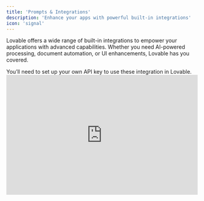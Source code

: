 ```yaml
---
title: 'Prompts & Integrations'
description: 'Enhance your apps with powerful built-in integrations'
icon: 'signal'
---
```


Lovable offers a wide range of built-in integrations to empower your applications with advanced capabilities. Whether you need AI-powered processing, document automation, or UI enhancements, Lovable has you covered.

<Warning>
  You’ll need to set up your own API key to use these integration in Lovable.



  <iframe width="100%" height="315" src="https://www.youtube.com/embed/6R4cc86bZD8?si=trT7a5wHvhs5da6i" title="YouTube video player" frameborder="0" allow="accelerometer; autoplay; clipboard-write; encrypted-media; gyroscope; picture-in-picture; web-share" referrerpolicy="strict-origin-when-cross-origin" allowfullscreen />
</Warning>

## AI & LLMs

Integrate leading AI models to build intelligent applications that enhance user experience, automate workflows, and generate content:

* **OpenAI’s model** – Ideal for summarization, analysis, and content generation. Fast and reliable.

* **Anthropic’s latest model** – Excels in complex reasoning and deep analysis.

* **Google’s latest model** – Strong in logical reasoning and long-context processing.

* **Groq** – The fastest AI model in Create, powered by Llama 3.

* **Cohere Command R+** – Scalable LLM designed for business applications.

**Example prompts to get started:**

<Info>
  Build a grammar-enhancing writing assistant using `[AI model]`.
</Info>

<Info>
  Create a chatbot that provides customer support using `[AI model]`.
</Info>

<Info>
  Develop an AI-powered research assistant with `[AI model]`.
</Info>

<Info>
  Build an app that uses `[AI model]` for text analysis.
</Info>

<Info>
  Create a tool that uses `[AI model] `for content generation.
</Info>

<Info>
  Build an app that uses` [AI model]` to analyze long documents.
</Info>

<Info>
  Create a tool that uses `[AI model]` for multi-step reasoning.
</Info>

<Info>
  Make a research assistant with` [AI model]`.
</Info>

<Info>
  Create a tool that uses `[AI model]` for real-time analysis.
</Info>

<Info>
  Build a chatbot that uses `[AI model]` for quick responses.
</Info>

<Info>
  Make an app that uses `[AI model]` for text processing.
</Info>

<Info>
  Build an app that uses `[AI model]` for content analysis.
</Info>

<Info>
  Create a tool that uses `[AI model]` for writing assistance.
</Info>

<Info>
  Make a research helper with `[AI model]`.
</Info>

<Info>
  Create a tool that uses `[AI model] `to explain complex topics
</Info>

<Info>
  Make a writing assistant that uses `[AI Model]` for essay structure.
</Info>

<Info>
  Make a tool that uses `[AI model]` for real-time text analysis.
</Info>

<Info>
  Generate blog posts and display them using `[Markdown Renderer]`.
</Info>

<Info>
  Build a wiki that uses `[Markdown Renderer] `to display AI-generated content from \[AI model].
</Info>

## Images & Vision

Leverage cutting-edge vision APIs for image analysis, enhancement, and generation. Lovable supports GPT-4 Vision, Stable Diffusion, DALL-E, Pexels, and Exa, among others.

**Example prompts to get started:**

<Info>
  Let users upload photos and analyze them using `[AI model]`.
</Info>

<Info>
  Generate high-quality product photos with AI enhancements.
</Info>

<Info>
  Extract text from images using `[AI model]`.
</Info>

<Info>
  Let users describe an image and use` [AI model]` to create it.
</Info>

<Info>
  Create a tool that uses `[AI model]` for logo generation.
</Info>

<Info>
  Let users describe art and use `[AI model]` to generate it.
</Info>

<Info>
  Create AI-generated artwork based on descriptions.
</Info>

<Info>
  Find stock photos of specific objects using `Pexels`.
</Info>

<Info>
  Find me a video of a dog playing fetch with `Pexels`.
</Info>

<Info>
  Retrieve the latest AI research papers with `Exa`.
</Info>

<Info>
  Get latest tech news articles with `Eva`.
</Info>

<Info>
  Detect faces and emotions in images.
</Info>

<Info>
  Improve image resolution automatically.
</Info>

## UI Components

For accessible design and reusable UI components, we recommend using **21st.dev, Chakra UI, and shadcn/ui**. See our [best Tailwind CSS components guide](https://lovable.dev/blog/best-tailwind-css-component) for more.

**Example prompts to get started:**

<Info>
  Add a form using `[Chakra UI]` components.
</Info>

<Info>
  Build a dashboard with `[Chakra UI]` layout.
</Info>

<Info>
  Create a responsive navbar using `[shadcn/ui]`.
</Info>

<Info>
  Use the `[shadcn/ui]` dialog component for a popup form.
</Info>

<Info>
  Develop a settings panel using `[shadcn/ui]`.
</Info>

<Info>
  Implement a calendar component for scheduling.
</Info>

<Info>
  Create a modal-based UI for streamlined interactions.
</Info>

## Audio processing

Convert speech to text, generate natural-sounding voices, or enhance audio files. Eleven Labs is a top choice for high-quality integrations.

**Example prompts to get started:**

<Info>
  Convert uploaded audio files to text using audio transcription.
</Info>

<Info>
  Build a podcast transcription tool.
</Info>

<Info>
  Read content aloud using Text-to-Speech.
</Info>

<Info>
  Develop an audiobook creator.
</Info>

<Info>
  Transcribe and summarize meeting recordings.
</Info>

<Info>
  Implement voice-controlled UI interactions.
</Info>

<Info>
  Generate lifelike synthetic voices.
</Info>

## Maps&#x20;

Enhance your applications with geolocation, mapping, and business insights using **`Mapbox, Google Maps, and Weather APIs`**`.`

**Example prompts to get started:**

<Info>
  Display store locations on a map with `[Mapbox]`.
</Info>

<Info>
  Create a delivery tracking system with real-time updates.
</Info>

<Info>
  Build a property listing app using `[Google Maps]`.
</Info>

<Info>
  Find restaurants using`[Google business data].`
</Info>

<Info>
  Build a local business directory with `[Google business data]`.
</Info>

<Info>
  Create a review aggregator using `[Google business data].`
</Info>

<Info>
  Add address auto-completion using `[Google Place Autocomplete]`.
</Info>

<Info>
  Show real-time weather updates using `[Weather API]`.
</Info>

<Info>
  Implement a route planner for travel optimization.
</Info>

## Documents

You can seamlessly create and download PDFs programmatically, extract and convert text from PDFs, process scanned documents, transform files between various formats, or generate QR codes for links, data, and business applications.

**Example prompts to get started:**

<Info>
  Let users fill out a form and use `[PDF Generation] `to download it.
</Info>

<Info>
  Generate invoices as PDFs using `[PDF Generation]`.
</Info>

<Info>
  Create a resume builder that exports to PDF.
</Info>

<Info>
  Extract text from scanned documents with `[PDF Parser]`.
</Info>

<Info>
  Build a document analyzer with `[PDF Parser].`
</Info>

<Info>
  Create a PDF search tool using `[PDF Parser].`
</Info>

<Info>
  Let users scan documents with `[Document Scanner].`
</Info>

<Info>
  Build a receipt tracker using `[Document Scanner].`
</Info>

<Info>
  Convert PDFs to images with `[File Conversion]`.
</Info>

<Info>
  Build a document converter with `[File Conversion]`.
</Info>

<Info>
  Generate QR codes for links and business details.
</Info>

<Info>
  Make a URL shortener with QR codes using` [QR Code]`.
</Info>

<Info>
  Build a document signing workflow.
</Info>

<Info>
  Implement automated report generation.
</Info>

## Media & Entertainment&#x20;

Retrieve media data, track sports stats, and search for movies, TV shows, anime, and books.

**Example prompts to get started:**

<Info>
  Build a movie recommendation system using `[TMDb]`.
</Info>

<Info>
  Track upcoming TV shows with `[Movies and TV Series]`.
</Info>

<Info>
  Make a watchlist app with `[Movies and TV Series / TMDb]`.
</Info>

<Info>
  Find details on "The Dark Knight" using `[TMDb]`.
</Info>

<Info>
  Build an anime discovery tool.
</Info>

<Info>
  Create a manga reading list.
</Info>

<Info>
  Make an anime recommendation system.
</Info>

<Info>
  Create a fantasy `[Sport]` prediction app.
</Info>

<Info>
  Create a fantasy `[Sport]` helper.
</Info>

<Info>
  Make a game prediction tool.
</Info>

<Info>
  Build a book discovery app with `[Book Search]`.
</Info>

<Info>
  Create a reading list manager.
</Info>

<Info>
  Develop a personalized book recommendation engine.
</Info>

## Web Tools

Extract valuable insights from any website, seamlessly translate text between languages, access real-time search results, and discover images across the web with ease.

**Example prompts to get started:**

<Info>
  Scrape top search results from `[Google Search]` using `[Web Scraper]`.
</Info>

<Info>
  Translate text dynamically using `[Google Translate]`.
</Info>

<Info>
  Build a language learning app using `[Google Translate]`.
</Info>

<Info>
  Search the web using` [Google Search]`.
</Info>

<Info>
  Build a trending topic analyzer with `[Google Search]`.
</Info>

<Info>
  Find images using `[Google Image Search]`.
</Info>

<Info>
  Create a visual research assistant using `[Google Image Search]`.
</Info>

<Info>
  Automate competitor analysis by extracting key data from websites.
</Info>

<Info>
  Develop a web scraping tool for market research.
</Info>

## Business&#x20;

You can seamlessly calculate accurate sales tax, conduct in-depth search term analysis, create interactive and dynamic data visualizations, validate email addresses in real-time, check domain information, detect harmful or offensive content, integrate chat and notification features, send transactional emails, and efficiently manage email campaigns with built-in automation.

**Example prompts to get started:**

<Info>
  Calculate order totals with `[US Sales Tax Calculator]`.
</Info>

<Info>
  Build an e-commerce checkout.
</Info>

<Info>
  Create a pricing tool.
</Info>

<Info>
  Analyze SEO keywords with `[SEO Keyword Research]`.
</Info>

<Info>
  Build a content planning tool.
</Info>

<Info>
  Create an SEO analyzer.
</Info>

<Info>
  Display sales data in a Charts line graph.
</Info>

<Info>
  Create an analytics page.
</Info>

<Info>
  Check email addresses and create an email validation system. 
</Info>

<Info>
  Build a signup form with `[GitHub]`.
</Info>

<Info>
  Build a domain inspector tool using `[Domain Inspector]`.
</Info>

<Info>
  Build a safe chat app using` [OpenAI Moderation]`.
</Info>

<Info>
  Send order confirmations via `[Line]`.
</Info>

<Info>
  Create a broadcast system using `[Line].`
</Info>

<Info>
  Send order confirmations with `[Resend]`.
</Info>

<Info>
  Create a newsletter system with `[Resend]`.
</Info>

<Info>
  Validate email addresses using `[NeverBounce]`.
</Info>

<Info>
  When using `[NeverBounce]`, check if these emails are valid and save the results.
</Info>

<Info>
  Develop an automated sales forecasting tool.
</Info>

<Info>
  Implement AI-driven lead scoring.
</Info>